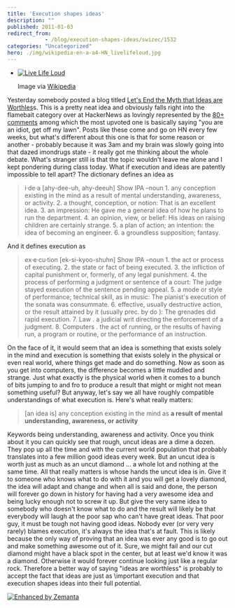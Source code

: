 ```yaml
---
title: 'Execution shapes ideas'
description: ""
published: 2011-01-03
redirect_from: 
            - /blog/execution-shapes-ideas/swizec/1532
categories: "Uncategorized"
hero: ./img/wikipedia-en-a-a4-HN_livelifeloud.jpg
---
```

- [![Live Life Loud](./img/wikipedia-en-a-a4-HN_livelifeloud.jpg "Live Life Loud")](http://en.wikipedia.org/wiki/File:HN_livelifeloud.jpg)

  Image via [Wikipedia](http://en.wikipedia.org/wiki/File:HN_livelifeloud.jpg)

Yesterday somebody posted a blog titled [Let's End the Myth that Ideas are Worthles](http://blog.assetmap.com/2011/01/social-web/lets-end-the-ideas-are-worthless-myth/)s. This is a pretty neat idea and obviously falls right into the flamebait category over at HackerNews as lovingly represented by the [80+ comments](http://news.ycombinator.com/item?id=2061026) among which the most upvoted one is basically saying "you are an idiot, get off my lawn". Posts like these come and go on HN every few weeks, but what's different about this one is that for some reason or another - probably because it was 3am and my brain was slowly going into that dazed imondrugs state - it really got me thinking about the whole debate. What's stranger still is that the topic wouldn't leave me alone and I kept pondering during class today. What if execution and ideas are patently impossible to tell apart? The dictionary defines an idea as

> i·de·a \[ahy-dee-uh, ahy-deeuh] Show IPA –noun 1. any conception existing in the mind as a result of mental understanding, awareness, or activity. 2. a thought, conception, or notion: That is an excellent idea. 3. an impression: He gave me a general idea of how he plans to run the department. 4. an opinion, view, or belief: His ideas on raising children are certainly strange. 5. a plan of action; an intention: the idea of becoming an engineer. 6. a groundless supposition; fantasy.

And it defines execution as

> ex·e·cu·tion \[ek-si-kyoo-shuhn] Show IPA –noun 1. the act or process of executing. 2. the state or fact of being executed. 3. the infliction of capital punishment or, formerly, of any legal punishment. 4. the process of performing a judgment or sentence of a court: The judge stayed execution of the sentence pending appeal. 5. a mode or style of performance; technical skill, as in music: The pianist's execution of the sonata was consummate. 6. effective, usually destructive action, or the result attained by it (usually prec. by do ): The grenades did rapid execution. 7. Law . a judicial writ directing the enforcement of a judgment. 8. Computers . the act of running, or the results of having run, a program or routine, or the performance of an instruction.

On the face of it, it would seem that an idea is something that exists solely in the mind and execution is something that exists solely in the physical or even real world, where things get made and do something. Now as soon as you get into computers, the difference becomes a little muddled and strange. Just what exactly is the physical world when it comes to a bunch of bits jumping to and fro to produce a result that might or might not mean something useful? But anyway, let's say we all have roughly compatible understandings of what execution is. Here's what really matters:

> \[an idea is] any conception existing in the mind as **a result of mental understanding, awareness, or activity**

Keywords being understanding, awareness and activity. Once you think about it you can quickly see that rough, uncut ideas are a dime a dozen. They pop up all the time and with the current world population that probably translates into a few million good ideas every week. But an uncut idea is worth just as much as an uncut diamond ... a whole lot and nothing at the same time. All that really matters is whose hands the uncut idea is in. Give it to someone who knows what to do with it and you will get a lovely diamond, the idea will adapt and change and when all is said and done, the person will forever go down in history for having had a very awesome idea and being lucky enough not to screw it up. But give the very same idea to somebody who doesn't know what to do and the result will likely be that everybody will laugh at the poor sap who can't have great ideas. That poor guy, it must be tough not having good ideas. Nobody ever (or very very rarely) blames execution, it's always the idea that's at fault. This is likely because the only way of proving that an idea was ever any good is to go out and make something awesome out of it. Sure, we might fail and our cut diamond might have a black spot in the center, but at least we'd know it was a diamond. Otherwise it would forever continue looking just like a regular rock. Therefore a better way of saying "ideas are worthless" is probably to accept the fact that ideas are just as \\important execution and that execution shapes ideas into their full potential.

[![Enhanced by Zemanta](http://img.zemanta.com/zemified_e.png?x-id=0877de70-6efe-4c5d-a65a-4b91427c45fd)](http://www.zemanta.com/ "Enhanced by Zemanta")